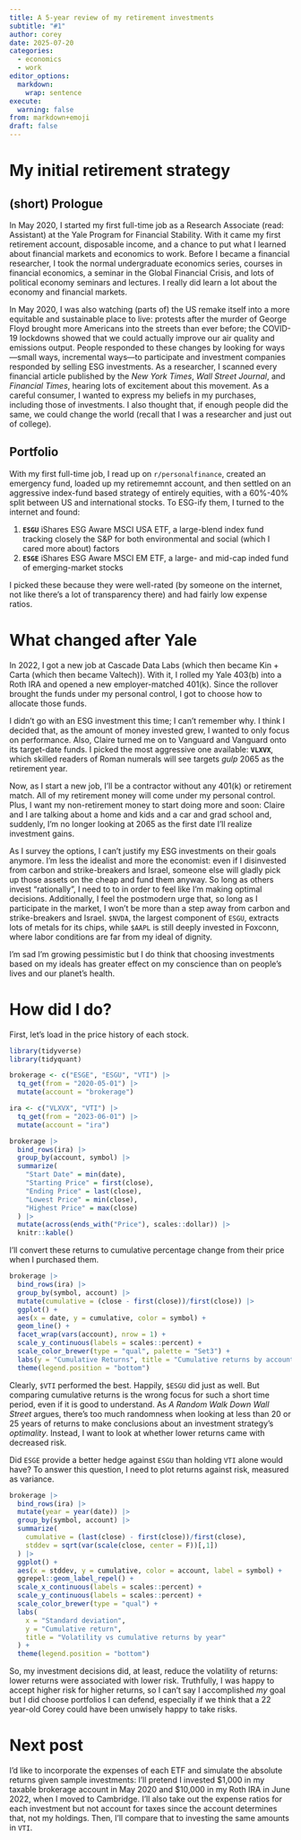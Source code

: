 ```yaml
---
title: A 5-year review of my retirement investments
subtitle: "#1"
author: corey
date: 2025-07-20
categories:
  - economics
  - work
editor_options: 
  markdown: 
    wrap: sentence
execute:
  warning: false
from: markdown+emoji
draft: false
---
```


# My initial retirement strategy

## (short) Prologue

In May 2020, I started my first full-time job as a Research Associate (read: Assistant) at the Yale Program for Financial Stability.
With it came my first retirement account, disposable income, and a chance to put what I learned about financial markets and economics to work.
Before I became a financial researcher, I took the normal undergraduate economics series, courses in financial economics, a seminar in the Global Financial Crisis, and lots of political economy seminars and lectures.
I really did learn a lot about the economy and financial markets.

In May 2020, I was also watching (parts of) the US remake itself into a more equitable and sustainable place to live:
protests after the murder of George Floyd brought more Americans into the streets than ever before; the COVID-19 lockdowns showed that we could actually improve our air quality and emissions output.
People responded to these changes by looking for ways---small ways, incremental ways---to participate and investment companies responded by selling ESG investments.
As a researcher, I scanned every financial article published by the *New York Times*, *Wall Street Journal*, and *Financial Times*, hearing lots of excitement about this movement.
As a careful consumer, I wanted to express my beliefs in my purchases, including those of investments.
I also thought that, if enough people did the same, we could change the world (recall that I was a researcher and just out of college).

## Portfolio

With my first full-time job, I read up on `r/personalfinance`, created an emergency fund, loaded up my retirememnt account, and then settled on an aggressive index-fund based strategy of entirely equities, with a 60%-40% split between US and international stocks.
To ESG-ify them, I turned to the internet and found:

1. **`ESGU`** iShares ESG Aware MSCI USA ETF, a large-blend index fund tracking closely the S&P for both environmental and social (which I cared more about) factors
2. **`ESGE`** iShares ESG Aware MSCI EM ETF, a large- and mid-cap inded fund of emerging-market stocks

I picked these because they were well-rated (by someone on the internet, not like there's a lot of transparency there) and had fairly low expense ratios.

# What changed after Yale

In 2022, I got a new job at Cascade Data Labs (which then became Kin + Carta (which then became Valtech)).
With it, I rolled my Yale 403(b) into a Roth IRA and opened a new employer-matched 401(k).
Since the rollover brought the funds under my personal control, I got to choose how to allocate those funds.

I didn't go with an ESG investment this time; I can't remember why.
I think I decided that, as the amount of money invested grew, I wanted to only focus on performance.
Also, Claire turned me on to Vanguard and Vanguard onto its target-date funds.
I picked the most aggressive one available: **`VLXVX`**, which skilled readers of Roman numerals will see targets *gulp* 2065 as the retirement year.

Now, as I start a new job, I'll be a contractor without any 401(k) or retirement match.
All of my retirement money will come under my personal control.
Plus, I want my non-retirement money to start doing more and soon: Claire and I are talking about a home and kids and a car and grad school and, suddenly, I'm no longer looking at 2065 as the first date I'll realize investment gains.

As I survey the options, I can't justify my ESG investments on their goals anymore.
I'm less the idealist and more the economist: even if I disinvested from carbon and strike-breakers and Israel, someone else will gladly pick up those assets on the cheap and fund them anyway.
So long as others invest "rationally", I need to to in order to feel like I'm making optimal decisions.
Additionally, I feel the postmodern urge that, so long as I participate in the market, I won't be more than a step away from carbon and strike-breakers and Israel.
`$NVDA`, the largest component of `ESGU`, extracts lots of metals for its chips, while `$AAPL` is still deeply invested in Foxconn, where labor conditions are far from my ideal of dignity.

I'm sad I'm growing pessimistic but I do think that choosing investments based on my ideals has greater effect on my conscience than on people's lives and our planet's health.

# How did I do?

First, let's load in the price history of each stock.

```r
library(tidyverse)
library(tidyquant)

brokerage <- c("ESGE", "ESGU", "VTI") |>
  tq_get(from = "2020-05-01") |>
  mutate(account = "brokerage")

ira <- c("VLXVX", "VTI") |>
  tq_get(from = "2023-06-01") |>
  mutate(account = "ira")
```

```r
brokerage |>
  bind_rows(ira) |>
  group_by(account, symbol) |>
  summarize(
    "Start Date" = min(date),
    "Starting Price" = first(close),
    "Ending Price" = last(close),
    "Lowest Price" = min(close),
    "Highest Price" = max(close)
  ) |>
  mutate(across(ends_with("Price"), scales::dollar)) |>
  knitr::kable()
```

I'll convert these returns to cumulative percentage change from their price when I purchased them.

```r
brokerage |>
  bind_rows(ira) |>
  group_by(symbol, account) |>
  mutate(cumulative = (close - first(close))/first(close)) |>
  ggplot() +
  aes(x = date, y = cumulative, color = symbol) +
  geom_line() +
  facet_wrap(vars(account), nrow = 1) +
  scale_y_continuous(labels = scales::percent) +
  scale_color_brewer(type = "qual", palette = "Set3") +
  labs(y = "Cumulative Returns", title = "Cumulative returns by account") +
  theme(legend.position = "bottom")
```

Clearly, `$VTI` performed the best.
Happily, `$ESGU` did just as well.
But comparing cumulative returns is the wrong focus for such a short time period, even if it is good to understand.
As *A Random Walk Down Wall Street* argues, there's too much randomness when looking at less than 20 or 25 years of returns to make conclusions about an investment strategy's *optimality*.
Instead, I want to look at whether lower returns came with decreased risk.

Did `ESGE` provide a better hedge against `ESGU` than holding `VTI` alone would have?
To answer this question, I need to plot returns against risk, measured as variance.

```r
brokerage |>
  bind_rows(ira) |>
  mutate(year = year(date)) |>
  group_by(symbol, account) |>
  summarize(
    cumulative = (last(close) - first(close))/first(close),
    stddev = sqrt(var(scale(close, center = F))[,1])
  ) |>
  ggplot() +
  aes(x = stddev, y = cumulative, color = account, label = symbol) +
  ggrepel::geom_label_repel() +
  scale_x_continuous(labels = scales::percent) +
  scale_y_continuous(labels = scales::percent) +
  scale_color_brewer(type = "qual") +
  labs(
    x = "Standard deviation",
    y = "Cumulative return",
    title = "Volatility vs cumulative returns by year"
  ) +
  theme(legend.position = "bottom")
```

So, my investment decisions did, at least, reduce the volatility of returns: lower returns were associated with lower risk.
Truthfully, I was happy to accept higher risk for higher returns, so I can't say I accomplished *my* goal but I did choose portfolios I can defend, especially if we think that a 22 year-old Corey could have been unwisely happy to take risks.

# Next post

I'd like to incorporate the expenses of each ETF and simulate the absolute returns given sample investments:
I'll pretend I invested \$1,000 in my taxable brokerage account in May 2020 and \$10,000 in my Roth IRA in June 2022, when I moved to Cambridge.
I'll also take out the expense ratios for each investment but not account for taxes since the account determines that, not my holdings.
Then, I'll compare that to investing the same amounts in `VTI`.
